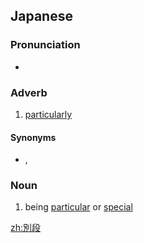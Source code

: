 ==Japanese==
{{ja-kanjitab|べつ|だん|yomi=o}}

===Pronunciation===
* {{ja-pron|べつだん|yomi=o}}

===Adverb===
{{ja-pos|adverb|べつだん}}

# [[particularly]]

====Synonyms====
* {{l/ja|取り分け}}, {{l/ja|格別}}

===Noun===
{{ja-noun|べつだん}}

# being [[particular]] or [[special]] {{gloss|distinguished by a unique or unusual quality}}
#: {{ja-usex|別段の合意のある場合を除き、|べつだん の ごうい の ある ばあい を のぞき、|unless otherwise agreed, }}

[[zh:別段]]